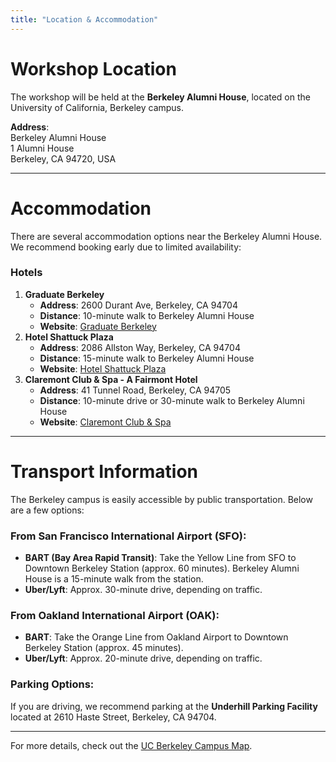 ```yaml
---
title: "Location & Accommodation"
---
```


# Workshop Location

The workshop will be held at the **Berkeley Alumni House**, located on the University of California, Berkeley campus.    

**Address**:  
Berkeley Alumni House  
1 Alumni House  
Berkeley, CA 94720, USA

---

# Accommodation

There are several accommodation options near the Berkeley Alumni House. We recommend booking early due to limited availability:

### Hotels

1. **Graduate Berkeley**
   - **Address**: 2600 Durant Ave, Berkeley, CA 94704
   - **Distance**: 10-minute walk to Berkeley Alumni House
   - **Website**: [Graduate Berkeley](https://www.graduatehotels.com/berkeley/)
   
2. **Hotel Shattuck Plaza**
   - **Address**: 2086 Allston Way, Berkeley, CA 94704
   - **Distance**: 15-minute walk to Berkeley Alumni House
   - **Website**: [Hotel Shattuck Plaza](https://www.hotelshattuckplaza.com/)
   
3. **Claremont Club & Spa - A Fairmont Hotel**
   - **Address**: 41 Tunnel Road, Berkeley, CA 94705
   - **Distance**: 10-minute drive or 30-minute walk to Berkeley Alumni House
   - **Website**: [Claremont Club & Spa](https://www.fairmont.com/claremont-berkeley/)

---

# Transport Information

The Berkeley campus is easily accessible by public transportation. Below are a few options:

### From San Francisco International Airport (SFO):
- **BART (Bay Area Rapid Transit)**: Take the Yellow Line from SFO to Downtown Berkeley Station (approx. 60 minutes). Berkeley Alumni House is a 15-minute walk from the station.
- **Uber/Lyft**: Approx. 30-minute drive, depending on traffic.

### From Oakland International Airport (OAK):
- **BART**: Take the Orange Line from Oakland Airport to Downtown Berkeley Station (approx. 45 minutes).
- **Uber/Lyft**: Approx. 20-minute drive, depending on traffic.

### Parking Options:
If you are driving, we recommend parking at the **Underhill Parking Facility** located at 2610 Haste Street, Berkeley, CA 94704.

---

For more details, check out the [UC Berkeley Campus Map](https://www.berkeley.edu/map).